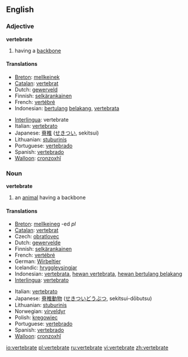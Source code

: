==English==

===Adjective===
'''vertebrate'''

# having a [[backbone]]

====Translations====
{{top}}
*[[Breton]]: [[mellkeinek]]
*[[Catalan]]: [[vertebrat]]
*Dutch: [[gewerveld]]
*Finnish: [[selkärankainen]]
*French: [[vertébré]]
*Indonesian: [[tulang|bertulang]] [[belakang]], [[vertebrata]]
{{mid}}
*[[Interlingua]]: vertebrate
*Italian: [[vertebrato]]
*Japanese: [[脊椎]] ([[せきつい]], sekitsui)
*Lithuanian: [[stuburinis]] {{m}}
*Portuguese: [[vertebrado]]
*Spanish: [[vertebrado]]
*[[Walloon]]: [[cronzoxhî]]
{{bottom}}

===Noun===
'''vertebrate'''

# an [[animal]] having a backbone

====Translations====
{{top}}
*[[Breton]]: [[mellkeineg]] {{m}} -ed ''pl''
*[[Catalan]]: [[vertebrat]]
*Czech: [[obratlovec]] {{m}}
*Dutch: [[gewervelde]]
*Finnish: [[selkärankainen]]
*French: [[vertébré]] {{m}}
*German: [[Wirbeltier]] {{n}}
*Icelandic: [[hryggleysingjar]]
*Indonesian: [[vertebrata]], [[hewan vertebrata]], [[hewan bertulang belakang]]
*[[Interlingua]]: [[vertebrato]]
{{mid}}
*Italian: [[vertebrato]]
*Japanese: [[脊椎動物]] ([[せきついどうぶつ]], sekitsui-dōbutsu)
*Lithuanian: [[stuburinis]] {{m}}
*Norwegian: [[virveldyr]]
*Polish: [[kręgowiec]] {{m}}
*Portuguese: [[vertebrado]]
*Spanish: [[vertebrado]]
*[[Walloon]]: [[cronzoxhî]]
{{bottom}}

[[io:vertebrate]]
[[pl:vertebrate]]
[[ru:vertebrate]]
[[vi:vertebrate]]
[[zh:vertebrate]]